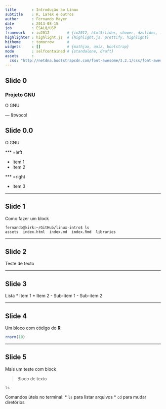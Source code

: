```yaml
---
title       : Introdução ao Linux
subtitle    : R, LaTeX e outros
author      : Fernando Mayer
date        : 2013-08-15
job         : ESALQ/USP
framework   : io2012        # {io2012, html5slides, shower, dzslides, ...}
highlighter : highlight.js  # {highlight.js, prettify, highlight}
hitheme     : tomorrow      # 
widgets     : []            # {mathjax, quiz, bootstrap}
mode        : selfcontained # {standalone, draft}
assets      :
  css: "http://netdna.bootstrapcdn.com/font-awesome/3.2.1/css/font-awesome.css"
---
```


## Slide 0

### Projeto GNU

O GNU

--- &twocol

## Slide 0.0

O GNU

*** =left

* Item 1
* Item 2

*** =right

* Item 3

<!-- <div style="float:right;width:25%;" class="centered"> -->
<!-- <img src="assets/img/GNU.png" alt="GNU" height="40%" /> -->
<!-- </div> -->
<!-- <img src="assets/img/GNU.png" width="200" height="200" align="center" alt="GNU"> -->
<!-- <center>![](assets/img/GNU.png)</center> -->

---

## Slide 1

Como fazer um block

```
fernando@kirk:~/GitHub/linux-intro$ ls
assets  index.html  index.md  index.Rmd  libraries
```

--- 

## Slide 2

Teste de texto

---

## Slide 3

Lista
* Item 1
* Item 2
    - Sub-item 1
    - Sub-item 2

---

## Slide 4

Um bloco com código do **R**

```r
rnorm(10)
```

---

## Slide 5

Mais um teste com block

> Bloco de texto

```
ls
```

Comandos úteis no terminal:
* `ls` para listar arquivos
* `cd` para mudar diretórios





